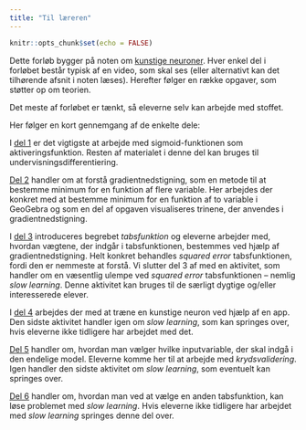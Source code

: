 ```yaml
---
title: "Til læreren"
---
```



```r
knitr::opts_chunk$set(echo = FALSE)
```

Dette forløb bygger på noten om [kunstige neuroner](../../materialer/kunstige_neuroner/kunstige_neuroner.qmd). Hver enkel del i forløbet består typisk af en video, som skal ses (eller alternativt kan det tilhørende afsnit i noten læses). Herefter følger en række opgaver, som støtter op om teorien.

Det meste af forløbet er tænkt, så eleverne selv kan arbejde med stoffet. 

Her følger en kort gennemgang af de enkelte dele:

I [del 1](neurale_net_del1.qmd) er det vigtigste at arbejde med sigmoid-funktionen som aktiveringsfunktion. Resten af materialet i denne del kan bruges til undervisningsdifferentiering.

[Del 2](neurale_net_del2.qmd) handler om at forstå gradientnedstigning, som en metode til at bestemme minimum for en funktion af flere variable. Her arbejdes der konkret med at bestemme minimum for en funktion af to variable i GeoGebra og som en del af opgaven visualiseres trinene, der anvendes i gradientnedstigning. 

I [del 3](neurale_net_del3.qmd) introduceres begrebet *tabsfunktion* og eleverne arbejder med, hvordan vægtene, der indgår i tabsfunktionen, bestemmes ved hjælp af gradientnedstigning. Helt konkret behandles *squared error* tabsfunktionen, fordi den er nemmeste at forstå. Vi slutter del 3 af med en aktivitet, som handler om en væsentlig ulempe ved *squared error* tabsfunktionen -- nemlig *slow learning*. Denne aktivitet kan bruges til de særligt dygtige og/eller interesserede elever.

I [del 4](neurale_net_del4.qmd) arbejdes der med at træne en kunstige neuron ved hjælp af en app. Den sidste aktivitet handler igen om *slow learning*, som kan springes over, hvis eleverne ikke tidligere har arbejdet med det. 

[Del 5](neurale_net_del5.qmd) handler om, hvordan man vælger hvilke inputvariable, der skal indgå i den endelige model. Eleverne komme her til at arbejde med *krydsvalidering*. Igen handler den sidste aktivitet om *slow learning*, som eventuelt kan springes over.

[Del 6](neurale_net_del6.qmd) handler om, hvordan man ved at vælge en anden tabsfunktion, kan løse problemet med *slow learning*. Hvis eleverne ikke tidligere har arbejdet med *slow learning* springes denne del over.